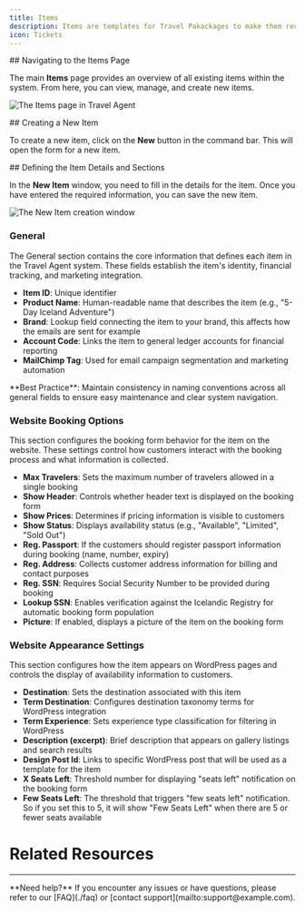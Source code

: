 ```yaml
---
title: Items
description: Items are templates for Travel Pakackages to make them reusable.
icon: Tickets
---
```



<Steps>
<Step>
## Navigating to the Items Page

The main **Items** page provides an overview of all existing items within the system. From here, you can view, manage, and create new items.

![The Items page in Travel Agent](/images/travel-agent/setup-items-view.png)
</Step>

<Step>
## Creating a New Item

To create a new item, click on the **New** button in the command bar. This will open the form for a new item.
</Step>

<Step>
## Defining the Item Details and Sections

In the **New Item** window, you need to fill in the details for the item. Once you have entered the required information, you can save the new item.

![The New Item creation window](/images/travel-agent/setup-items-form.png)


### General

The General section contains the core information that defines each item in the Travel Agent system. These fields establish the item's identity, financial tracking, and marketing integration.

- **Item ID**: Unique identifier
- **Product Name**: Human-readable name that describes the item (e.g., "5-Day Iceland Adventure")
- **Brand**: Lookup field connecting the item to your brand, this affects how the emails are sent for example
- **Account Code**: Links the item to general ledger accounts for financial reporting
- **MailChimp Tag**: Used for email campaign segmentation and marketing automation

<Callout type="tip">
  **Best Practice**: Maintain consistency in naming conventions across all general fields to ensure easy maintenance and clear system navigation.
</Callout>

### Website Booking Options

This section configures the booking form behavior for the item on the website. These settings control how customers interact with the booking process and what information is collected.

- **Max Travelers**: Sets the maximum number of travelers allowed in a single booking
- **Show Header**: Controls whether header text is displayed on the booking form
- **Show Prices**: Determines if pricing information is visible to customers
- **Show Status**: Displays availability status (e.g., "Available", "Limited", "Sold Out")
- **Reg. Passport**: If the customers should register passport information during booking (name, number, expiry)
- **Reg. Address**: Collects customer address information for billing and contact purposes
- **Reg. SSN**: Requires Social Security Number to be provided during booking
- **Lookup SSN**: Enables verification against the Icelandic Registry for automatic booking form population
- **Picture**: If enabled, displays a picture of the item on the booking form

### Website Appearance Settings

This section configures how the item appears on WordPress pages and controls the display of availability information to customers.

- **Destination**: Sets the destination associated with this item
- **Term Destination**: Configures destination taxonomy terms for WordPress integration
- **Term Experience**: Sets experience type classification for filtering in WordPress
- **Description (excerpt)**: Brief description that appears on gallery listings and search results
- **Design Post Id**: Links to specific WordPress post that will be used as a template for the item
- **X Seats Left**: Threshold number for displaying "seats left" notification on the booking form
- **Few Seats Left**: The threshold that triggers "few seats left" notification. So if you set this to 5, it will show "Few Seats Left" when there are 5 or fewer seats available

</Step>
</Steps>

# Related Resources

<Cards>
  <Card
    href="./related-page"
    title="Related Page"
    description="Description of the related page"
  />
  <Card
    href="https://example.com"
    title="External Resource"
    description="Description of the external resource"
  />
</Cards>

---

<Callout type="info">
  **Need help?** If you encounter any issues or have questions, please refer to our [FAQ](./faq) or [contact support](mailto:support@example.com).
</Callout>
